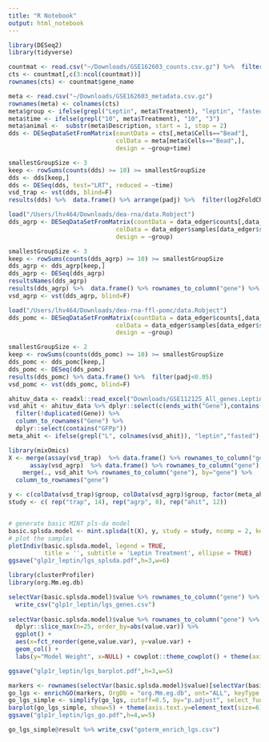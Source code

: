 ```yaml
---
title: "R Notebook"
output: html_notebook
---
```


```r
library(DESeq2)
library(tidyverse)

countmat <- read.csv("~/Downloads/GSE162603_counts.csv.gz") %>%  filter(!duplicated(gene_name))
cts <- countmat[,c(3:ncol(countmat))]
rownames(cts) <- countmat$gene_name

meta <- read.csv("~/Downloads/GSE162603_metadata.csv.gz")
rownames(meta) <- colnames(cts)
meta$group <- ifelse(grepl("Leptin", meta$Treatment), "leptin", "fasted")
meta$time <- ifelse(grepl("10", meta$Treatment), "10", "3")
meta$animal <-  substr(meta$Description, start = 1, stop = 2)
dds <- DESeqDataSetFromMatrix(countData = cts[,meta$Cells=="Bead"], 
                              colData = meta[meta$Cells=="Bead",],
                              design = ~group+time)

smallestGroupSize <- 3
keep <- rowSums(counts(dds) >= 10) >= smallestGroupSize
dds <- dds[keep,]
dds <- DESeq(dds, test="LRT", reduced = ~time)
vsd_trap <- vst(dds, blind=F)
results(dds) %>%  data.frame() %>% arrange(padj) %>%  filter(log2FoldChange>0) %>% rownames_to_column("gene") %>% filter(gene=="Khdrbs3")
```

```r
load("/Users/lhv464/Downloads/dea-rna/data.Robject")
dds_agrp <- DESeqDataSetFromMatrix(countData = data_edger$counts[,data_edger$samples$group!="fed"], 
                              colData = data_edger$samples[data_edger$samples$group!="fed",],
                              design = ~group)

smallestGroupSize <- 3
keep <- rowSums(counts(dds_agrp) >= 10) >= smallestGroupSize
dds_agrp <- dds_agrp[keep,]
dds_agrp <- DESeq(dds_agrp)
resultsNames(dds_agrp)
results(dds_agrp) %>%  data.frame() %>% rownames_to_column("gene") %>% filter(gene=="Khdrbs3")
vsd_agrp <- vst(dds_agrp, blind=F)
```
```r
load("/Users/lhv464/Downloads/dea-rna-ffl-pomc/data.Robject")
dds_pomc <- DESeqDataSetFromMatrix(countData = data_edger$counts[,data_edger$samples$group!="fed"], 
                              colData = data_edger$samples[data_edger$samples$group!="fed",],
                              design = ~group)

smallestGroupSize <- 2
keep <- rowSums(counts(dds_pomc) >= 10) >= smallestGroupSize
dds_pomc <- dds_pomc[keep,]
dds_pomc <- DESeq(dds_pomc)
results(dds_pomc) %>% data.frame() %>%  filter(padj<0.05)
vsd_pomc <- vst(dds_pomc, blind=F)
```

```r
ahituv_data <- readxl::read_excel("Downloads/GSE112125_All_genes.Leptin_RNA.xlsx")
vsd_ahit <- ahituv_data %>% dplyr::select(c(ends_with("Gene"),contains("stabilized"))) %>% 
  filter(!duplicated(Gene)) %>% 
  column_to_rownames("Gene") %>% 
  dplyr::select(contains("GFPp"))
meta_ahit <- ifelse(grepl("L", colnames(vsd_ahit)), "leptin","fasted")
```


```r
library(mixOmics)
X <- merge(assay(vsd_trap)  %>% data.frame() %>% rownames_to_column("gene"),
      assay(vsd_agrp)  %>% data.frame() %>% rownames_to_column("gene"), by="gene") %>% 
    merge(., vsd_ahit %>% rownames_to_column("gene"), by="gene") %>%  
  column_to_rownames("gene")

y <- c(colData(vsd_trap)$group, colData(vsd_agrp)$group, factor(meta_ahit))
study <- c( rep("trap", 14), rep("agrp", 8), rep("ahit", 12))


# generate basic MINT pls-da model
basic.splsda.model <- mint.splsda(t(X), y, study = study, ncomp = 2, keepX = 100, near.zero.var = T, scale=F)
# plot the samples
plotIndiv(basic.splsda.model, legend = TRUE, 
          title = '', subtitle = 'Leptin Treatment', ellipse = TRUE) 
ggsave("glp1r_leptin/lgs_splsda.pdf",h=3,w=6)
```

```r
library(clusterProfiler)
library(org.Mm.eg.db)

selectVar(basic.splsda.model)$value %>% rownames_to_column("gene") %>% 
  write_csv("glp1r_leptin/lgs_genes.csv")
  
selectVar(basic.splsda.model)$value %>% rownames_to_column("gene") %>% 
  dplyr::slice_max(n=25, order_by=abs(value.var)) %>% 
  ggplot() +
  aes(x=fct_reorder(gene,value.var), y=value.var) +
  geom_col() +
  labs(y="Model Weight", x=NULL) + cowplot::theme_cowplot() + theme(axis.text.x=element_text(angle=45, hjust=1))

ggsave("glp1r_leptin/lgs_barplot.pdf",h=3,w=5)

markers <- rownames(selectVar(basic.splsda.model)$value)[selectVar(basic.splsda.model)$value<0] %>% print()
go_lgs <- enrichGO(markers, OrgDb = "org.Mm.eg.db", ont="ALL", keyType = "SYMBOL", universe = rownames(X))
go_lgs_simple <- simplify(go_lgs, cutoff=0.5, by="p.adjust", select_fun=min)
barplot(go_lgs_simple, show=5) + theme(axis.text.y=element_text(size=6))
ggsave("glp1r_leptin/lgs_go.pdf",h=4,w=5)
```

```r
go_lgs_simple@result %>% write_csv("goterm_enrich_lgs.csv")
```




